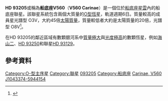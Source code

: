 {{Starbox begin 
| name=HD 93205
}}
{{Starbox observe  
| constell= [[船底座|船底座]] 
| epoch=J2000
| ra= {{RA|10|44|33.74}}<ref name="SIMBAD">{{cite web
  | title = SIMBAD basic query result: V560 Carinae
  | publisher = SIMBAD, Centre de Données astronomiques de Strasbourg
  | url = http://simbad.u-strasbg.fr/simbad/sim-basic?Ident=v560+carinae&submit=SIMBAD+search
  | accessdate = October 18, 2010
  | archive-date = 2015-04-02
  | archive-url = https://web.archive.org/web/20150402094641/http://simbad.u-strasbg.fr/simbad/sim-basic?Ident=v560+carinae&submit=SIMBAD+search
  | dead-url = no
  }}</ref> 
| dec= {{DEC|-59|44|15.46}}<ref name="SIMBAD" /> 
| appmag_v=7.76<ref name="SIMBAD" /> 
}}
{{Starbox character 
| class=O3.5Vf<ref name="SIMBAD"/>
| radial_v=3.6<ref name="SIMBAD" />
| prop_mo_ra=-6.7<ref name="SIMBAD" />
| prop_mo_dec=1.2<ref name="SIMBAD" /> 
}}
{{Starbox catalog  
| names= [[變星命名法|V560]] Car, [[2微米全天巡天|2MASS]] J1043374-5944154<ref name="SIMBAD"/> 
}}
{{Starbox end}}

'''HD 93205'''或稱為'''船底座V560'''（'''V560 Carinae'''）是一個位於[[船底座星雲|船底座星雲]]內的船底座聯星。該聯星系統包含兩個大質量的[[恆星光譜|O型恆星]]，軌道週期6日。質量較高的成員星光譜型 O3V，大約45倍[[太陽質量|太陽質量]]，質量較低者大約是太陽質量的20倍，光譜型 O8V<ref>{{cite journal | url=http://www.iop.org/EJ/article/0004-637X/529/1/463/32157.html | author=Antokhina et al. | title=Light Curve Solution of HD 93205 (O3 V + O8 V) Containing the Earliest Known Star in a Well-studied Binary  | journal=The [[Astrophysical_Journal|Astrophysical Journal]] | volume=529 | issue=1 | pages=463–476 | year=2000 | doi=10.1086/308228 | bibcode=2000ApJ...529..463A}}</ref>。

在HD 93205的鄰近區域有數顆銀河系中[[巨大質量恆星列表|質量極大]]與[[恆星光度列表|光度極高]]的數顆恆星，例如[[海山二|海山二]]、[[HD_93250|HD 93250]]和聯星[[HD_93129A|HD 93129]]。

==參考資料==
<references/>

{{Stars of Carina}}

[[Category:O-型主序星|Category:O-型主序星]]
[[Category:聯星|Category:聯星]]
[[Category:HD和HDE天體|093205]]
[[Category:船底座|Category:船底座]]
[[Category:以变星命名法命名的天体|Carinae, V560]]
[[Category:2MASS天體|J1043374-5944154]]
{{main-star-stub}}
